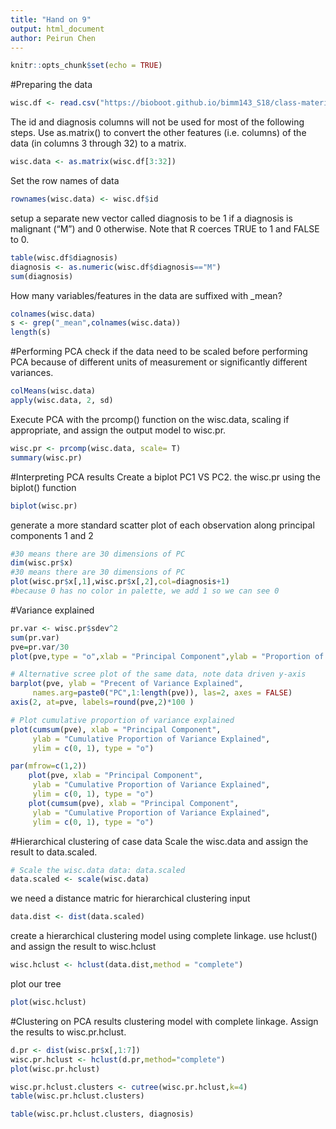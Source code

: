 ```yaml
---
title: "Hand on 9"
output: html_document
author: Peirun Chen
---
```


```r
knitr::opts_chunk$set(echo = TRUE)
```
#Preparing the data
```r
wisc.df <- read.csv("https://bioboot.github.io/bimm143_S18/class-material/WisconsinCancer.csv")
```
The id and diagnosis columns will not be used for most of the following steps.
Use as.matrix() to convert the other features (i.e. columns) of the data (in columns 3 through 32) to a matrix.
```r
wisc.data <- as.matrix(wisc.df[3:32])
```

Set the row names of data
```r
rownames(wisc.data) <- wisc.df$id
```

setup a separate new vector called diagnosis to be 1 if a diagnosis is malignant ("M") and 0 otherwise.
Note that R coerces TRUE to 1 and FALSE to 0.
```r
table(wisc.df$diagnosis)
diagnosis <- as.numeric(wisc.df$diagnosis=="M")
sum(diagnosis)
```

How many variables/features in the data are suffixed with _mean?
```r
colnames(wisc.data)
s <- grep("_mean",colnames(wisc.data))
length(s)
```

#Performing PCA
check if the data need to be scaled before performing PCA
because of different units of measurement or significantly different variances.
```r
colMeans(wisc.data)
apply(wisc.data, 2, sd)
```

Execute PCA with the prcomp() function on the wisc.data, scaling if appropriate, and assign the output model to wisc.pr.
```r
wisc.pr <- prcomp(wisc.data, scale= T)
summary(wisc.pr)
```

#Interpreting PCA results
Create a biplot PC1 VS PC2. the wisc.pr using the biplot() function
```r
biplot(wisc.pr)
```

generate a more standard scatter plot of each observation along principal components 1 and 2
```r
#30 means there are 30 dimensions of PC
dim(wisc.pr$x)
#30 means there are 30 dimensions of PC
plot(wisc.pr$x[,1],wisc.pr$x[,2],col=diagnosis+1)
#because 0 has no color in palette, we add 1 so we can see 0
```

#Variance explained
```r
pr.var <- wisc.pr$sdev^2
sum(pr.var)
pve=pr.var/30
plot(pve,type = "o",xlab = "Principal Component",ylab = "Proportion of Variance Explained",col="blue",ylim = c(0, 1))

# Alternative scree plot of the same data, note data driven y-axis
barplot(pve, ylab = "Precent of Variance Explained",
     names.arg=paste0("PC",1:length(pve)), las=2, axes = FALSE)
axis(2, at=pve, labels=round(pve,2)*100 )

# Plot cumulative proportion of variance explained
plot(cumsum(pve), xlab = "Principal Component", 
     ylab = "Cumulative Proportion of Variance Explained", 
     ylim = c(0, 1), type = "o")

par(mfrow=c(1,2))
    plot(pve, xlab = "Principal Component", 
     ylab = "Cumulative Proportion of Variance Explained", 
     ylim = c(0, 1), type = "o")
    plot(cumsum(pve), xlab = "Principal Component", 
     ylab = "Cumulative Proportion of Variance Explained", 
     ylim = c(0, 1), type = "o")
```

#Hierarchical clustering of case data
Scale the wisc.data and assign the result to data.scaled.
```r
# Scale the wisc.data data: data.scaled
data.scaled <- scale(wisc.data)
```
we need a distance matric for hierarchical clustering input
```r
data.dist <- dist(data.scaled)
```
create a hierarchical clustering model using complete linkage. 
 use hclust() and assign the result to wisc.hclust
```r
wisc.hclust <- hclust(data.dist,method = "complete")
```

plot our tree
```r
plot(wisc.hclust)
```

 
 
 
 
 
 
 
 
 
 
 
 
 
#Clustering on PCA results
clustering model with complete linkage. Assign the results to wisc.pr.hclust.
```r
d.pr <- dist(wisc.pr$x[,1:7])
wisc.pr.hclust <- hclust(d.pr,method="complete")
plot(wisc.pr.hclust)
```

```r
wisc.pr.hclust.clusters <- cutree(wisc.pr.hclust,k=4)
table(wisc.pr.hclust.clusters)
```

```r
table(wisc.pr.hclust.clusters, diagnosis)
```







